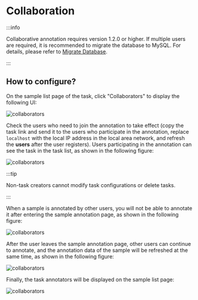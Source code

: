 # Collaboration

:::info

Collaborative annotation requires version 1.2.0 or higher. If multiple users are required, it is recommended to migrate the database to MySQL. For details, please refer to [Migrate Database](/en/guide/migrate-to-mysql).

:::

## How to configure?

On the sample list page of the task, click "Collaborators" to display the following UI:

![collaborators](/en/collaboration-1.png)

Check the users who need to join the annotation to take effect (copy the task link and send it to the users who participate in the annotation, replace `localhost` with the local IP address in the local area network, and refresh the **users** after the user registers). Users participating in the annotation can see the task in the task list, as shown in the following figure:

![collaborators](/en/collaboration-2.png)

:::tip

Non-task creators cannot modify task configurations or delete tasks.

:::

When a sample is annotated by other users, you will not be able to annotate it after entering the sample annotation page, as shown in the following figure:

![collaborators](/en/collaboration-3.png)

After the user leaves the sample annotation page, other users can continue to annotate, and the annotation data of the sample will be refreshed at the same time, as shown in the following figure:

![collaborators](/en/collaboration-4.png)

Finally, the task annotators will be displayed on the sample list page:

![collaborators](/en/collaboration-5.png)